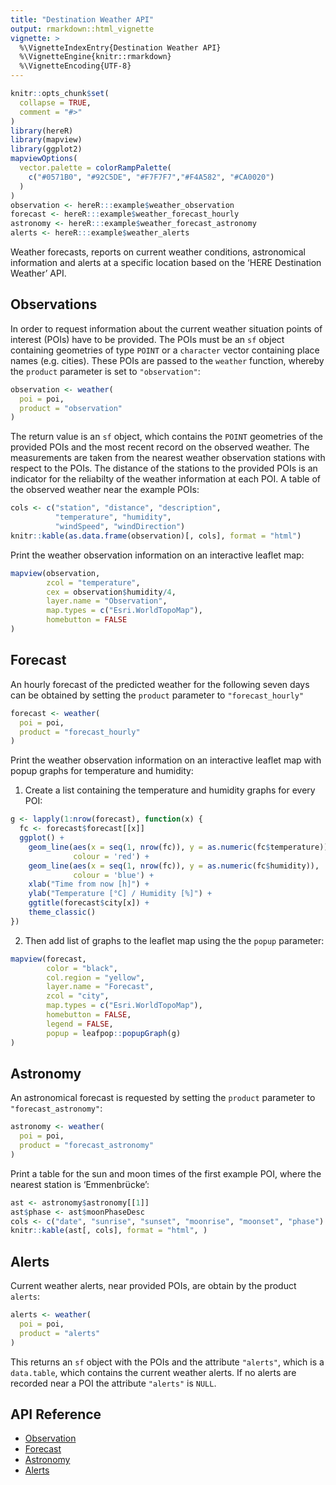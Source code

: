 ```yaml
---
title: "Destination Weather API"
output: rmarkdown::html_vignette
vignette: >
  %\VignetteIndexEntry{Destination Weather API}
  %\VignetteEngine{knitr::rmarkdown}
  %\VignetteEncoding{UTF-8}
---
```


```r
knitr::opts_chunk$set(
  collapse = TRUE,
  comment = "#>"
)
library(hereR)
library(mapview)
library(ggplot2)
mapviewOptions(
  vector.palette = colorRampPalette(
    c("#0571B0", "#92C5DE", "#F7F7F7","#F4A582", "#CA0020")
  )
)
observation <- hereR:::example$weather_observation
forecast <- hereR:::example$weather_forecast_hourly
astronomy <- hereR:::example$weather_forecast_astronomy
alerts <- hereR:::example$weather_alerts
```

Weather forecasts, reports on current weather conditions, astronomical information and alerts at a specific location based on the 'HERE Destination Weather' API.

## Observations
In order to request information about the current weather situation points of interest (POIs) have to be provided. The POIs must be an `sf` object containing geometries of type `POINT` or a `character` vector containing place names (e.g. cities).
These POIs are passed to the `weather` function, whereby the `product` parameter is set to `"observation"`:
```r
observation <- weather(
  poi = poi,
  product = "observation"
)
```

The return value is an `sf` object, which contains the `POINT` geometries of the provided POIs and the most recent record on the observed weather. The measurements are taken from the nearest weather observation stations with respect to the POIs. The distance of the stations to the provided POIs is an indicator for the reliabilty of the weather information at each POI. A table of the observed weather near the example POIs:

```r
cols <- c("station", "distance", "description",
          "temperature", "humidity",
          "windSpeed", "windDirection")
knitr::kable(as.data.frame(observation)[, cols], format = "html")
```

Print the weather observation information on an interactive leaflet map:
```r
mapview(observation,
        zcol = "temperature",
        cex = observation$humidity/4,
        layer.name = "Observation",
        map.types = c("Esri.WorldTopoMap"),
        homebutton = FALSE
)
```

## Forecast
An hourly forecast of the predicted weather for the following seven days can be obtained by setting the `product` parameter to `"forecast_hourly"`
```r
forecast <- weather(
  poi = poi,
  product = "forecast_hourly"
)
```

Print the weather observation information on an interactive leaflet map with popup graphs for temperature and humidity:

1. Create a list containing the temperature and humidity graphs for every POI:
```r
g <- lapply(1:nrow(forecast), function(x) {
  fc <- forecast$forecast[[x]]
  ggplot() + 
    geom_line(aes(x = seq(1, nrow(fc)), y = as.numeric(fc$temperature)),
              colour = 'red') +
    geom_line(aes(x = seq(1, nrow(fc)), y = as.numeric(fc$humidity)),
              colour = 'blue') +
    xlab("Time from now [h]") +
    ylab("Temperature [°C] / Humidity [%]") +
    ggtitle(forecast$city[x]) +
    theme_classic()
})
```

2. Then add list of graphs to the leaflet map using the the `popup` parameter:
```r
mapview(forecast,
        color = "black",
        col.region = "yellow",
        layer.name = "Forecast",
        zcol = "city",
        map.types = c("Esri.WorldTopoMap"),
        homebutton = FALSE,
        legend = FALSE,
        popup = leafpop::popupGraph(g)
)
```

## Astronomy
An astronomical forecast is requested by setting the `product` parameter to `"forecast_astronomy"`:
```r
astronomy <- weather(
  poi = poi,
  product = "forecast_astronomy"
)
```

Print a table for the sun and moon times of the first example POI, where the nearest station is 'Emmenbrücke':
```r
ast <- astronomy$astronomy[[1]]
ast$phase <- ast$moonPhaseDesc
cols <- c("date", "sunrise", "sunset", "moonrise", "moonset", "phase")
knitr::kable(ast[, cols], format = "html", )
```

## Alerts
Current weather alerts, near provided POIs, are obtain by the product `alerts`:
```r
alerts <- weather(
  poi = poi,
  product = "alerts"
)
```
This returns an `sf` object with the POIs and the attribute `"alerts"`, which is a `data.table`, which contains the current weather alerts. If no alerts are recorded near a POI the attribute `"alerts"` is `NULL`.

## API Reference

* [Observation](https://developer.here.com/documentation/weather/topics/resource-type-observations.html)
* [Forecast](https://developer.here.com/documentation/weather/topics/resource-type-hourly-forecasts.html)
* [Astronomy](https://developer.here.com/documentation/weather/topics/resource-type-astronomy-items.html)
* [Alerts](https://developer.here.com/documentation/weather/topics/resource-type-alert-items.html)
